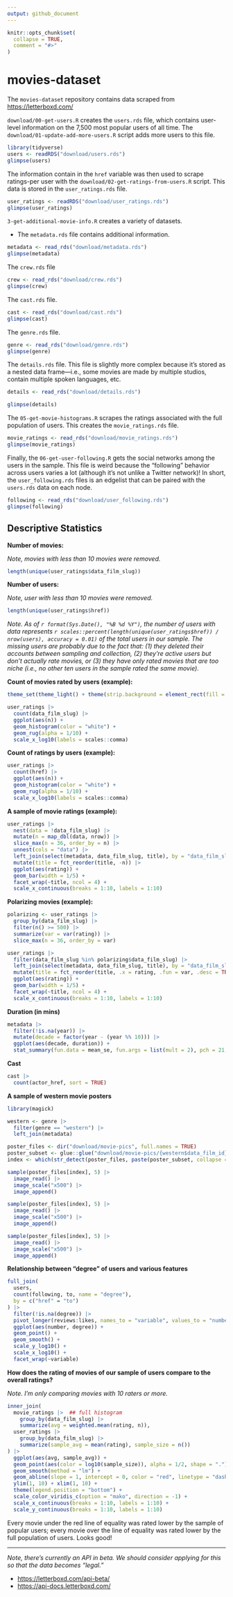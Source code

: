 ```yaml
---
output: github_document
---
```


<!-- README.md is generated from README.Rmd. Please edit that file -->

```r
knitr::opts_chunk$set(
  collapse = TRUE,
  comment = "#>"
)
```

# movies-dataset

<!-- badges: start -->

<!-- badges: end -->

The `movies-dataset` repository contains data scraped from <https://letterboxd.com/>

`download/00-get-users.R` creates the `users.rds` file, which contains user-level information on the 7,500 most popular users of all time. The `download/01-update-add-more-users.R` script adds more users to this file.

```r
library(tidyverse)
users <- readRDS("download/users.rds")
glimpse(users)
```

The information contain in the `href` variable was then used to scrape ratings-per user with the `download/02-get-ratings-from-users.R` script. This data is stored in the `user_ratings.rds` file.

```r
user_ratings <- readRDS("download/user_ratings.rds")
glimpse(user_ratings)
```

`3-get-additional-movie-info.R` creates a variety of datasets.

-   The `metadata.rds` file contains additional information.

```r
metadata <- read_rds("download/metadata.rds")
glimpse(metadata)
```

The `crew.rds` file

```r
crew <- read_rds("download/crew.rds")
glimpse(crew)
```

The `cast.rds` file.

```r
cast <- read_rds("download/cast.rds")
glimpse(cast)
```

The `genre.rds` file.

```r
genre <- read_rds("download/genre.rds")
glimpse(genre)
```

The `details.rds` file. This file is slightly more complex because it's stored as a nested data frame---i.e., some movies are made by multiple studios, contain multiple spoken languages, etc.

```r
details <- read_rds("download/details.rds")

glimpse(details)
```

The `05-get-movie-histograms.R` scrapes the ratings associated with the full population of users. This creates the `movie_ratings.rds` file.

```r
movie_ratings <- read_rds("download/movie_ratings.rds")
glimpse(movie_ratings)
```

Finally, the `06-get-user-following.R` gets the social networks among the users in the sample. This file is weird because the "following" behavior across users varies a lot (although it's not unlike a Twitter network)! In short, the `user_following.rds` files is an edgelist that can be paired with the `users.rds` data on each node.

```r
following <- read_rds("download/user_following.rds")
glimpse(following)
```

## Descriptive Statistics

**Number of movies:**

*Note, movies with less than 10 movies were removed.*

```r
length(unique(user_ratings$data_film_slug))
```

**Number of users:**

*Note, user with less than 10 movies were removed.*

```r
length(unique(user_ratings$href))
```

*Note. As of `r format(Sys.Date(), "%B %d %Y")`, the number of users with data represents `r scales::percent(length(unique(user_ratings$href)) / nrow(users), accuracy = 0.01)` of the total users in our sample. The missing users are probably due to the fact that: (1) they deleted their accounts between sampling and collection, (2) they're active users but don't actually rate movies, or (3) they have only rated movies that are too niche (i.e., no other ten users in the sample rated the same movie).*

**Count of movies rated by users (example):**

```r
theme_set(theme_light() + theme(strip.background = element_rect(fill = "#5C5C5C")))

user_ratings |> 
  count(data_film_slug) |> 
  ggplot(aes(n)) + 
  geom_histogram(color = "white") + 
  geom_rug(alpha = 1/10) + 
  scale_x_log10(labels = scales::comma) 
```

**Count of ratings by users (example):**

```r
user_ratings |> 
  count(href) |> 
  ggplot(aes(n)) + 
  geom_histogram(color = "white") + 
  geom_rug(alpha = 1/10) + 
  scale_x_log10(labels = scales::comma) 
```

**A sample of movie ratings (example):**

```r
user_ratings |> 
  nest(data = !data_film_slug) |> 
  mutate(n = map_dbl(data, nrow)) |> 
  slice_max(n = 36, order_by = n) |> 
  unnest(cols = "data") |> 
  left_join(select(metadata, data_film_slug, title), by = "data_film_slug") |> 
  mutate(title = fct_reorder(title, -n)) |>
  ggplot(aes(rating)) + 
  geom_bar(width = 1/5) + 
  facet_wrap(~title, ncol = 4) +
  scale_x_continuous(breaks = 1:10, labels = 1:10)
```

**Polarizing movies (example):**

```r
polarizing <- user_ratings |> 
  group_by(data_film_slug) |> 
  filter(n() >= 500) |>
  summarize(var = var(rating)) |> 
  slice_max(n = 36, order_by = var)

user_ratings |> 
  filter(data_film_slug %in% polarizing$data_film_slug) |> 
  left_join(select(metadata, data_film_slug, title), by = "data_film_slug") |> 
  mutate(title = fct_reorder(title, .x = rating, .fun = var, .desc = TRUE)) |>
  ggplot(aes(rating)) + 
  geom_bar(width = 1/5) + 
  facet_wrap(~title, ncol = 4) +
  scale_x_continuous(breaks = 1:10, labels = 1:10)
```

**Duration (in mins)**

```r
metadata |> 
  filter(!is.na(year)) |> 
  mutate(decade = factor(year - (year %% 10))) |> 
  ggplot(aes(decade, duration)) +
  stat_summary(fun.data = mean_se, fun.args = list(mult = 2), pch = 21, size = 1/4)
```

**Cast**

```r
cast |> 
  count(actor_href, sort = TRUE)
```

**A sample of western movie posters**

```r
library(magick)

western <- genre |> 
  filter(genre == "western") |> 
  left_join(metadata)

poster_files <- dir("download/movie-pics", full.names = TRUE)
poster_subset <- glue::glue("download/movie-pics/{western$data_film_id}.jpg")
index <- which(str_detect(poster_files, paste(poster_subset, collapse = "|")))

sample(poster_files[index], 5) |> 
  image_read() |> 
  image_scale("x500") |> 
  image_append()

sample(poster_files[index], 5) |> 
  image_read() |> 
  image_scale("x500") |> 
  image_append()

sample(poster_files[index], 5) |> 
  image_read() |> 
  image_scale("x500") |> 
  image_append()
```

**Relationship between "degree" of users and various features**

```r
full_join(
  users,
  count(following, to, name = "degree"),
  by = c("href" = "to")
) |> 
  filter(!is.na(degree)) |> 
  pivot_longer(reviews:likes, names_to = "variable", values_to = "number") |> 
  ggplot(aes(number, degree)) + 
  geom_point() + 
  geom_smooth() +
  scale_y_log10() + 
  scale_x_log10() + 
  facet_wrap(~variable)
```

**How does the rating of movies of our sample of users compare to the overall ratings?**

*Note. I'm only comparing movies with 10 raters or more.*

```r
inner_join(
  movie_ratings |>  ## full histogram 
    group_by(data_film_slug) |> 
    summarize(avg = weighted.mean(rating, n)),
  user_ratings |> 
    group_by(data_film_slug) |> 
    summarize(sample_avg = mean(rating), sample_size = n())
) |> 
  ggplot(aes(avg, sample_avg)) + 
  geom_point(aes(color = log10(sample_size)), alpha = 1/2, shape = ".") + 
  geom_smooth(method = "lm") + 
  geom_abline(slope = 1, intercept = 0, color = "red", linetype = "dashed") + 
  ylim(1, 10) + xlim(1, 10) + 
  theme(legend.position = "bottom") +
  scale_color_viridis_c(option = "mako", direction = -1) +
  scale_x_continuous(breaks = 1:10, labels = 1:10) +
  scale_y_continuous(breaks = 1:10, labels = 1:10)

```

Every movie under the red line of equality was rated lower by the sample of popular users; every movie over the line of equality was rated lower by the full population of users. Looks good!

------------------------------------------------------------------------

*Note, there's currently an API in beta. We should consider applying for this so that the data becomes "legal."*

-   <https://letterboxd.com/api-beta/>
-   <https://api-docs.letterboxd.com/>
